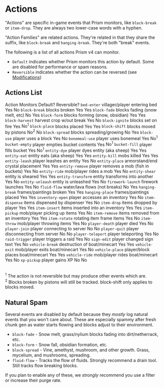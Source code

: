 
# Actions

"Actions" are specific in-game events that Prism monitors, like `block-break` or `item-drop`. They are always two lower-case words with a hyphen.

"Action Families" are related actions. They're related in that they share the suffix, like `block-break` and `hanging-break`. They're both "break" events.

The following is a list of all actions Prism v4 can monitor.

- `Default` indicates whether Prism monitors this action by default. Some are disabled for performance or spam reasons.
- `Reversible` indicates whether the action can be reversed (see [Modifications](./features/modifications))

## Actions List


<Table>
  <thead>
    <Table.Tr>
      <Table.Th>Action</Table.Th>
      <Table.Th>Monitors</Table.Th>
      <Table.Th>Default?</Table.Th>
      <Table.Th>Reversible?</Table.Th>
    </Table.Tr>
  </thead>
  <tbody>
    <Table.Tr>
      <Table.Td><code>bed-enter</code></Table.Td>
      <Table.Td>villager/player entering bed</Table.Td>
      <Table.Td>Yes</Table.Td>
      <Table.Td>No</Table.Td>
    </Table.Tr>
    <Table.Tr>
      <Table.Td><code>block-break</code></Table.Td>
      <Table.Td>blocks broken</Table.Td>
      <Table.Td>Yes</Table.Td>
      <Table.Td>Yes</Table.Td>
    </Table.Tr>
    <Table.Tr>
      <Table.Td><code>block-fade</code></Table.Td>
      <Table.Td>blocks fading (snow melt, etc)</Table.Td>
      <Table.Td>No</Table.Td>
      <Table.Td>Yes</Table.Td>
    </Table.Tr>
    <Table.Tr>
      <Table.Td><code>block-form</code></Table.Td>
      <Table.Td>blocks forming (snow, obsidian)</Table.Td>
      <Table.Td>Yes</Table.Td>
      <Table.Td>Yes</Table.Td>
    </Table.Tr>
    <Table.Tr>
      <Table.Td><code>block-harvest</code></Table.Td>
      <Table.Td>harvest crop w/out break</Table.Td>
      <Table.Td>Yes</Table.Td>
      <Table.Td>No</Table.Td>
    </Table.Tr>
    <Table.Tr>
      <Table.Td><code>block-ignite</code></Table.Td>
      <Table.Td>blocks set on fire</Table.Td>
      <Table.Td>Yes</Table.Td>
      <Table.Td>No<sup>1</sup></Table.Td>
    </Table.Tr>
    <Table.Tr>
      <Table.Td><code>block-place</code></Table.Td>
      <Table.Td>blocks placed</Table.Td>
      <Table.Td>Yes</Table.Td>
      <Table.Td>Yes</Table.Td>
    </Table.Tr>
    <Table.Tr>
      <Table.Td><code>block-shift</code></Table.Td>
      <Table.Td>blocks moved by pistons</Table.Td>
      <Table.Td>No<sup>2</sup></Table.Td>
      <Table.Td>No</Table.Td>
    </Table.Tr>
    <Table.Tr>
      <Table.Td><code>block-spread</code></Table.Td>
      <Table.Td>blocks spreading/growing</Table.Td>
      <Table.Td>No</Table.Td>
      <Table.Td>Yes</Table.Td>
    </Table.Tr>
    <Table.Tr>
      <Table.Td><code>block-use</code></Table.Td>
      <Table.Td>player uses a block</Table.Td>
      <Table.Td>Yes</Table.Td>
      <Table.Td>No</Table.Td>
    </Table.Tr>
    <Table.Tr>
      <Table.Td><code>bonemeal-use</code></Table.Td>
      <Table.Td>player uses bonemeal</Table.Td>
      <Table.Td>Yes</Table.Td>
      <Table.Td>No<sup>1</sup></Table.Td>
    </Table.Tr>
    <Table.Tr>
      <Table.Td><code>bucket-empty</code></Table.Td>
      <Table.Td>player empties bucket contents</Table.Td>
      <Table.Td>Yes</Table.Td>
      <Table.Td>No<sup>1</sup></Table.Td>
    </Table.Tr>
    <Table.Tr>
      <Table.Td><code>bucket-fill</code></Table.Td>
      <Table.Td>player fills bucket</Table.Td>
      <Table.Td>Yes</Table.Td>
      <Table.Td>No<sup>1</sup></Table.Td>
    </Table.Tr>
    <Table.Tr>
      <Table.Td><code>entity-dye</code></Table.Td>
      <Table.Td>player dyes entity (aka sheep)</Table.Td>
      <Table.Td>Yes</Table.Td>
      <Table.Td>Yes</Table.Td>
    </Table.Tr>
    <Table.Tr>
      <Table.Td><code>entity-eat</code></Table.Td>
      <Table.Td>entity eats (aka sheep)</Table.Td>
      <Table.Td>Yes</Table.Td>
      <Table.Td>Yes</Table.Td>
    </Table.Tr>
    <Table.Tr>
      <Table.Td><code>entity-kill</code></Table.Td>
      <Table.Td>mobs killed</Table.Td>
      <Table.Td>Yes</Table.Td>
      <Table.Td>Yes</Table.Td>
    </Table.Tr>
    <Table.Tr>
      <Table.Td><code>entity-leash</code></Table.Td>
      <Table.Td>player leashes an entity</Table.Td>
      <Table.Td>Yes</Table.Td>
      <Table.Td>No</Table.Td>
    </Table.Tr>
    <Table.Tr>
      <Table.Td><code>entity-place</code></Table.Td>
      <Table.Td>armorstand/end crystal placement</Table.Td>
      <Table.Td>Yes</Table.Td>
      <Table.Td>Yes</Table.Td>
    </Table.Tr>
    <Table.Tr>
      <Table.Td><code>entity-remove</code></Table.Td>
      <Table.Td>player removes a mob (fish in buckets)</Table.Td>
      <Table.Td>Yes</Table.Td>
      <Table.Td>No</Table.Td>
    </Table.Tr>
    <Table.Tr>
      <Table.Td><code>entity-ride</code></Table.Td>
      <Table.Td>mob/player rides a mob</Table.Td>
      <Table.Td>Yes</Table.Td>
      <Table.Td>No</Table.Td>
    </Table.Tr>
    <Table.Tr>
      <Table.Td><code>entity-shear</code></Table.Td>
      <Table.Td>entity is sheared</Table.Td>
      <Table.Td>Yes</Table.Td>
      <Table.Td>Yes</Table.Td>
    </Table.Tr>
    <Table.Tr>
      <Table.Td><code>entity-transform</code></Table.Td>
      <Table.Td>entity transforms into another</Table.Td>
      <Table.Td>Yes</Table.Td>
      <Table.Td>No</Table.Td>
    </Table.Tr>
    <Table.Tr>
      <Table.Td><code>entity-unleash</code></Table.Td>
      <Table.Td>entity is unleashed</Table.Td>
      <Table.Td>Yes</Table.Td>
      <Table.Td>No</Table.Td>
    </Table.Tr>
    <Table.Tr>
      <Table.Td><code>firework-launch</code></Table.Td>
      <Table.Td>firework launches</Table.Td>
      <Table.Td>Yes</Table.Td>
      <Table.Td>No</Table.Td>
    </Table.Tr>
    <Table.Tr>
      <Table.Td><code>fluid-flow</code></Table.Td>
      <Table.Td>water/lava flows (not breaks)</Table.Td>
      <Table.Td>No</Table.Td>
      <Table.Td>Yes</Table.Td>
    </Table.Tr>
    <Table.Tr>
      <Table.Td><code>hanging-break</code></Table.Td>
      <Table.Td>frames/paintings broken</Table.Td>
      <Table.Td>Yes</Table.Td>
      <Table.Td>Yes</Table.Td>
    </Table.Tr>
    <Table.Tr>
      <Table.Td><code>hanging-place</code></Table.Td>
      <Table.Td>frames/paintings placed</Table.Td>
      <Table.Td>Yes</Table.Td>
      <Table.Td>Yes</Table.Td>
    </Table.Tr>
    <Table.Tr>
      <Table.Td><code>inventory-open</code></Table.Td>
      <Table.Td>player accesses an inventory</Table.Td>
      <Table.Td>Yes</Table.Td>
      <Table.Td>No</Table.Td>
    </Table.Tr>
    <Table.Tr>
      <Table.Td><code>item-dispense</code></Table.Td>
      <Table.Td>items dispensed by dispenser</Table.Td>
      <Table.Td>Yes</Table.Td>
      <Table.Td>No</Table.Td>
    </Table.Tr>
    <Table.Tr>
      <Table.Td><code>item-drop</code></Table.Td>
      <Table.Td>items dropped by player</Table.Td>
      <Table.Td>Yes</Table.Td>
      <Table.Td>Yes</Table.Td>
    </Table.Tr>
    <Table.Tr>
      <Table.Td><code>item-insert</code></Table.Td>
      <Table.Td>items inserted into an inventory</Table.Td>
      <Table.Td>Yes</Table.Td>
      <Table.Td>Yes</Table.Td>
    </Table.Tr>
    <Table.Tr>
      <Table.Td><code>item-pickup</code></Table.Td>
      <Table.Td>mob/player picking up items</Table.Td>
      <Table.Td>Yes</Table.Td>
      <Table.Td>No</Table.Td>
    </Table.Tr>
    <Table.Tr>
      <Table.Td><code>item-remove</code></Table.Td>
      <Table.Td>items removed from an inventory</Table.Td>
      <Table.Td>Yes</Table.Td>
      <Table.Td>Yes</Table.Td>
    </Table.Tr>
    <Table.Tr>
      <Table.Td><code>item-rotate</code></Table.Td>
      <Table.Td>rotating item frame items</Table.Td>
      <Table.Td>Yes</Table.Td>
      <Table.Td>No</Table.Td>
    </Table.Tr>
    <Table.Tr>
      <Table.Td><code>item-throw</code></Table.Td>
      <Table.Td>mob/player throwing items</Table.Td>
      <Table.Td>Yes</Table.Td>
      <Table.Td>No</Table.Td>
    </Table.Tr>
    <Table.Tr>
      <Table.Td><code>player-death</code></Table.Td>
      <Table.Td>player died</Table.Td>
      <Table.Td>Yes</Table.Td>
      <Table.Td>No</Table.Td>
    </Table.Tr>
    <Table.Tr>
      <Table.Td><code>player-join</code></Table.Td>
      <Table.Td>player connecting to server</Table.Td>
      <Table.Td>No</Table.Td>
      <Table.Td>No</Table.Td>
    </Table.Tr>
    <Table.Tr>
      <Table.Td><code>player-quit</code></Table.Td>
      <Table.Td>player disconnecting from server</Table.Td>
      <Table.Td>No</Table.Td>
      <Table.Td>No</Table.Td>
    </Table.Tr>
    <Table.Tr>
      <Table.Td><code>player-teleport</code></Table.Td>
      <Table.Td>player teleporting</Table.Td>
      <Table.Td>Yes</Table.Td>
      <Table.Td>No</Table.Td>
    </Table.Tr>
    <Table.Tr>
      <Table.Td><code>raid-trigger</code></Table.Td>
      <Table.Td>player triggers a raid</Table.Td>
      <Table.Td>Yes</Table.Td>
      <Table.Td>No</Table.Td>
    </Table.Tr>
    <Table.Tr>
      <Table.Td><code>sign-edit</code></Table.Td>
      <Table.Td>player changed sign text</Table.Td>
      <Table.Td>Yes</Table.Td>
      <Table.Td>No</Table.Td>
    </Table.Tr>
    <Table.Tr>
      <Table.Td><code>vehicle-break</code></Table.Td>
      <Table.Td>destruction of boat/minecart</Table.Td>
      <Table.Td>Yes</Table.Td>
      <Table.Td>Yes</Table.Td>
    </Table.Tr>
    <Table.Tr>
      <Table.Td><code>vehicle-exit</code></Table.Td>
      <Table.Td>mob/player exits boat/minecart</Table.Td>
      <Table.Td>Yes</Table.Td>
      <Table.Td>No</Table.Td>
    </Table.Tr>
    <Table.Tr>
      <Table.Td><code>vehicle-place</code></Table.Td>
      <Table.Td>player/block places boat/minecart</Table.Td>
      <Table.Td>Yes</Table.Td>
      <Table.Td>Yes</Table.Td>
    </Table.Tr>
    <Table.Tr>
      <Table.Td><code>vehicle-ride</code></Table.Td>
      <Table.Td>mob/player rides boat/minecart</Table.Td>
      <Table.Td>Yes</Table.Td>
      <Table.Td>No</Table.Td>
    </Table.Tr>
    <Table.Tr>
      <Table.Td><code>xp-pickup</code></Table.Td>
      <Table.Td>player gains XP</Table.Td>
      <Table.Td>No</Table.Td>
      <Table.Td>No</Table.Td>
    </Table.Tr>
  </tbody>
</Table>

<sup>1</sup> The action is not reversible but may produce other events which are.<br />
<sup>2</sup> Blocks broken by pistons will still be tracked. block-shift only applies to blocks moved.

Natural Spam
------------

Several events are disabled by default because they _mostly_ log natural events that you won't care about. These are especially spammy after fresh chunk gen as water starts flowing and blocks adjust to their environment.

- `block-fade` - Snow melt, grass/nylium blocks fading into dirt/netherrack, etc.
- `block-form` - Snow fall, obsidian formation, etc.
- `block-spread` - Vine, amethyst, mushroom, and other growth. Grass, mycelium, and mushrooms, spreading.
- `fluid-flow` - Tracks the flow of fluids. Strongly recommend a drain tool. Still tracks flow breaking blocks.

If you plan to enable any of these, we *strongly* recommend you use a filter or increase their purge rate.
